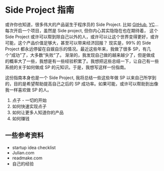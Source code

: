 
# Side Project 指南

或许你也知道，很多伟大的产品诞生于程序员的 Side Project. 比如 [GitHub](), [YC]()... 每次开启一个项目，虽然是 Side project, 但你内心其实隐隐在也在期待着，
这个 Side Project 或许可以帮到除自己以外的人，或许可以让这个世界变得更好，或许可能，这个产品价值足够大，甚至可以带来经济回报？
现实是，99% 的 Side Project 都永远停留在自娱自乐的情况。最近这些年来，我做了很多 SP，有几个“成功”了，大多数“失败“了。
渐渐的，我发现自己做的越来越少了，但是做成的概率大了一些，我想是有一些经验积累了。我想把这些总结一下，让自己有一些系统的关于如何做成 SP 的元知识。于是，我想写这样一份指南。

这份指南本身也是一个 Side Project, 我将总结一些这些年做 SP 以来自己所学到的，目的是希望帮助提高自己之后的 SP 成功率。如果可能，或许可以帮助到出像我一样喜欢做 SP 的人。


1. 点子 - 一切的开始
2. 如何快速实现点子
3. 如何让更多人知道你的产品
4. 如何赚钱

## 一些参考资料

- startup idea checklist
- Julian.com
- readmake.com
- 自己的经验